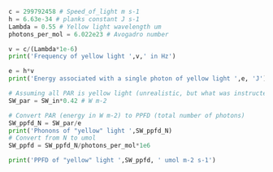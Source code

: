 

```python
c = 299792458 # Speed_of_light m s-1
h = 6.63e-34 # planks constant J s-1
Lambda = 0.55 # Yellow light wavelength um 
photons_per_mol = 6.022e23 # Avogadro number

v = c/(Lambda*1e-6)
print('Frequency of yellow light ',v,' in Hz')

e = h*v
print('Energy associated with a single photon of yellow light ',e, 'J')

# Assuming all PAR is yellow light (unrealistic, but what was instructed for simplicity):
SW_par = SW_in*0.42 # W m-2

# Convert PAR (energy in W m-2) to PPFD (total number of photons)
SW_ppfd_N = SW_par/e
print('Phonons of "yellow" light ',SW_ppfd_N)
# Convert from N to umol
SW_ppfd = SW_ppfd_N/photons_per_mol*1e6

print('PPFD of "yellow" light ',SW_ppfd, ' umol m-2 s-1')

```
